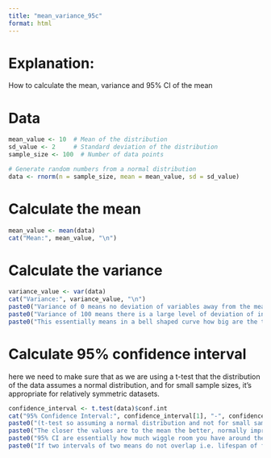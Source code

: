 ---
title: "mean_variance_95c"
format: html
---

# Explanation:

How to calculate the mean, variance and 95% CI of the mean

# Data

```{r}
mean_value <- 10  # Mean of the distribution
sd_value <- 2     # Standard deviation of the distribution
sample_size <- 100  # Number of data points

# Generate random numbers from a normal distribution
data <- rnorm(n = sample_size, mean = mean_value, sd = sd_value)
```

# Calculate the mean

```{r}
mean_value <- mean(data)
cat("Mean:", mean_value, "\n")
```

# Calculate the variance

```{r}
variance_value <- var(data)
cat("Variance:", variance_value, "\n")
paste0("Variance of 0 means no deviation of variables away from the mean")
paste0("Variance of 100 means there is a large level of deviation of individual values away from the mean")
paste0("This essentially means in a bell shaped curve how big are the tails at either end and how high/steep is the mid point")
```

# Calculate 95% confidence interval

here we need to make sure that as we are using a t-test that the distribution of the data assumes a normal distribution, and for small sample sizes, it's appropriate for relatively symmetric datasets.

```{r}
confidence_interval <- t.test(data)$conf.int
cat("95% Confidence Interval:", confidence_interval[1], "-", confidence_interval[2], "\n")
paste0("(t-test so assuming a normal distribution and not for small sample sizes)")
paste0("The closer the values are to the mean the better, normally improves the greater the sample size")
paste0("95% CI are essentially how much wiggle room you have around the mean")
paste0("If two intervals of two means do not overlap i.e. lifespan of fish1 and fish2, then we can assume quickly that they are significantly different without any significance testing required.")
```
